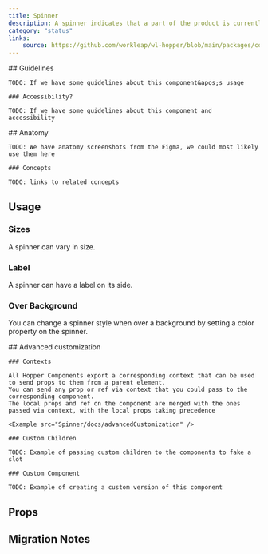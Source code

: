 ```yaml
---
title: Spinner
description: A spinner indicates that a part of the product is currently performing a task of unknown duration.
category: "status"
links:
    source: https://github.com/workleap/wl-hopper/blob/main/packages/components/src/Spinner/src/Spinner.tsx
---
```

<Example src="Spinner/docs/preview" isOpen />

<FeatureFlag flag="next">
    ## Guidelines

    TODO: If we have some guidelines about this component&apos;s usage

    ### Accessibility?

    TODO: If we have some guidelines about this component and accessibility
</FeatureFlag>

<FeatureFlag flag="rc">
    ## Anatomy

    TODO: We have anatomy screenshots from the Figma, we could most likely use them here

    ### Concepts

    TODO: links to related concepts
</FeatureFlag>

## Usage

### Sizes
A spinner can vary in size.

<Example src="Spinner/docs/sizes" />

### Label
A spinner can have a label on its side.

<Example src="Spinner/docs/label" />

### Over Background
You can change a spinner style when over a background by setting a color property on the spinner.

<Example src="Spinner/docs/overBackground" />

<FeatureFlag flag="next">
    ## Advanced customization

    ### Contexts

    All Hopper Components export a corresponding context that can be used to send props to them from a parent element.
    You can send any prop or ref via context that you could pass to the corresponding component.
    The local props and ref on the component are merged with the ones passed via context, with the local props taking precedence

    <Example src="Spinner/docs/advancedCustomization" />

    ### Custom Children

    TODO: Example of passing custom children to the components to fake a slot

    ### Custom Component

    TODO: Example of creating a custom version of this component
</FeatureFlag>

## Props

<PropTable component="Spinner" />

## Migration Notes

<MigrateGuide src="Spinner/docs/migration-notes" />
